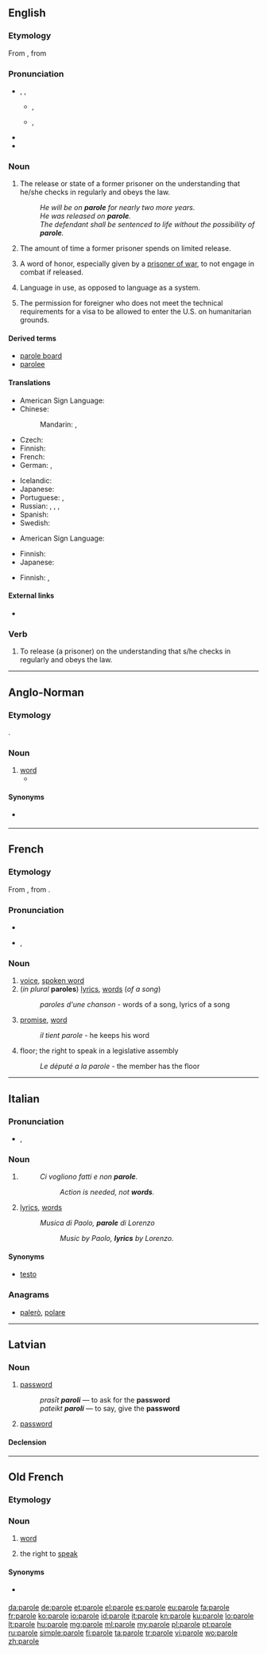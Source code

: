 {{also|Parole|parolē}}
==English==
{{wikipedia}}

===Etymology===
From {{etyl|fro|en}} {{term|parole||lang=fro|word, formal promise}}, from {{etyl|LL.}} {{term|parabola||lang=la|speech}}

===Pronunciation===
* {{enPR|pə-rōlʹ}}, {{IPA|/pəˈroːl/}}, {{X-SAMPA|/pə"ro:l/}}
** {{a|UK}} {{IPA|[pə.ˈɹəʊɫ]}}, {{X-SAMPA|[p@."r\@U5]}}
** {{a|US}} {{IPA|[pə.ˈɹoʊɫ]}}, {{X-SAMPA|[p@."r\oU5]}}
* {{rhymes|əʊl}}
* {{hyphenation|pa|role}}

===Noun===
{{en-noun|-|s}}

# The release or state of a former prisoner on the understanding that he/she checks in regularly and obeys the law.
#: ''He will be on '''parole''' for nearly two more years.''
#: ''He was released on '''parole'''.''
#: ''The defendant shall be sentenced to life without the possibility of '''parole'''.''
# The amount of time a former prisoner spends on limited release.
# {{archaic}} A word of honor, especially given by a [[prisoner of war]], to not engage in combat if released.
# {{linguistics}} Language in use, as opposed to language as a system.
# {{US|immigration law}} The permission for foreigner who does not meet the technical requirements for a visa to be allowed to enter the U.S. on humanitarian grounds.

====Derived terms====
* [[parole board]]
* [[parolee]]

====Translations====
{{trans-top|law: a release of (a prisoner)}}
* American Sign Language: {{tø|ase|BentB@BaseHand-PalmDown-OpenB@CenterSternumhigh-UlnarAcross BentB@TipHand-PalmDown-OpenB@CenterSternumhigh-UlnarAcross}}
* Chinese:
*: Mandarin: {{t|cmn|假釋|sc=Hani}},  {{t|cmn|假释|tr=jiǎshì|sc=Hani}}
* Czech: {{t-|cs|podmínečné propuštění|n}}
* Finnish: {{t-|fi|ehdonalainen}}
* French: {{t-|fr|libération conditionnelle|f}}
* German: {{t-|de|bedingte Haftentlassung|f}},  {{t+|de|Bewährung|f}}
{{trans-mid}}
* Icelandic: {{t-|is|reynslulausn|f}}
* Japanese: {{t-|ja|仮釈放|tr=かりしゃくほう, kari-shakuhō}}
* Portuguese: {{t+|pt|condicional|f}}, {{t-|pt|liberdade condicional}}
* Russian: {{t-|ru|условно-досрочное освобождение|n|tr=uslóvno-dosróčnoje osvoboždénije}},  {{t-|ru|УДО|n|tr=udó, u-de-ó}},  {{t-|ru|досрочное освобождение|n|tr=dosróčnoje osvoboždénije}},  {{t-|ru|условное освобождение|n|tr=uslóvnoje osvoboždénije}}
* Spanish: {{t-|es|libertad condicional|f}}
* Swedish: {{t-|sv|villkorlig frigivning|c}}
{{trans-bottom}}

{{trans-top|an amount of time}}
* American Sign Language: {{tø|ase|BentB@BaseHand-PalmDown-OpenB@CenterSternumhigh-UlnarAcross BentB@TipHand-PalmDown-OpenB@CenterSternumhigh-UlnarAcross}}
{{trans-mid}}
* Finnish: {{t-|fi|ehdonalainen}}
* Japanese: {{t-|ja|仮釈放|tr=kari-shussho}}
{{trans-bottom}}

{{trans-top|linguistics: language in use}}
* Finnish: {{t+|fi|puhekieli}},  {{t+|fi|puhe}}
{{trans-mid}}
{{trans-bottom}}

====External links====
* {{pedia|Parole (United States immigration)}}

===Verb===
{{en-verb|parol|ing}}

# {{transitive}} To release (a prisoner) on the understanding that s/he checks in regularly and obeys the law.

----

==Anglo-Norman==

===Etymology===
{{etyl|Late Latin|xno}} {{term|parabola|lang=la}}.

===Noun===
{{xno-noun|f}}

# [[word]]
#* {{quote-book|year=circa 1155|title=[http://books.google.com/books?id=meueLyU39N0C&printsec=frontcover&source=gbs_ge_summary_r&cad=0#v=onepage&q&f=false Le Roman de Brut]|author=[[w:Wace|Wace]]|passage=A ceste '''parole''' a grant bruit|translation=Saying this<!--this word--> caused uproar<!--literally, "big noise"-->}}

====Synonyms====
* {{sense|word}} {{l|xno|mot}}

----

==French==

===Etymology===
From {{etyl|VL.|fr}} {{recons|paraula|lang=VL.}}, from {{etyl|la|fr}} {{term|parabola||comparison|lang=la}}.

===Pronunciation===
* {{audio|Fr-parole.ogg|audio}}
* {{IPA|/pa.ʁɔl/|lang=fr}}, {{X-SAMPA|/pa.ROl/}}

===Noun===
{{fr-noun|f}}

# [[voice]], [[spoken word]]
# (''in plural'' '''paroles''') [[lyrics]], [[word]]s (''of a song'')
#: ''paroles d'une chanson'' - words of a song, lyrics of a song
# [[promise]], [[word]]
#: ''il tient parole'' - he keeps his word
# floor; the right to speak in a legislative assembly
#: ''Le député a la parole'' - the member has the floor

----

==Italian==

===Pronunciation===
* {{IPA|/paɾɔle/|lang=it}}, {{X-SAMPA|/pa4Ole/}}

===Noun===
{{head|it|noun|g=f|g2=p}}

# {{plural of|parola|lang=it}}
#: ''Ci vogliono fatti e non '''parole'''.''
#:: ''Action is needed, not '''words'''.''
# {{context|of a song}} [[lyrics]], [[word]]s
#: ''Musica di Paolo, '''parole''' di Lorenzo''
#:: ''Music by Paolo, '''lyrics''' by Lorenzo.''

====Synonyms====
* {{sense|lyrics}} [[testo]]

===Anagrams===
* [[palerò#Italian|palerò]], [[polare#Italian|polare]]

----

==Latvian==
{{wikipedia|lang=lv}}
===Noun===
{{lv-noun|f|5th}}

# {{military|lang=lv}} [[password]] {{gloss|identification word used in military operations}}
#: ''prasīt '''paroli''''' — to ask for the '''password'''
#: ''pateikt '''paroli''''' — to say, give the '''password'''
# {{computing|lang=lv}} [[password]] {{gloss|sequence of characters that gives access to a website}}

====Declension====
{{lv-decl-noun|paro|e|5th||l|ļ}}

----

==Old French==

===Etymology===
{{etyl|Late Latin|fro}} {{term|parabola|lang=la}}

===Noun===
{{fro-noun|f}}

# [[word]]
# {{by extension|figuratively}} the right to [[speak]]

====Synonyms====
* {{sense|word}} {{l/fro|mot}}

[[da:parole]]
[[de:parole]]
[[et:parole]]
[[el:parole]]
[[es:parole]]
[[eu:parole]]
[[fa:parole]]
[[fr:parole]]
[[ko:parole]]
[[io:parole]]
[[id:parole]]
[[it:parole]]
[[kn:parole]]
[[ku:parole]]
[[lo:parole]]
[[lt:parole]]
[[hu:parole]]
[[mg:parole]]
[[ml:parole]]
[[my:parole]]
[[pl:parole]]
[[pt:parole]]
[[ru:parole]]
[[simple:parole]]
[[fi:parole]]
[[ta:parole]]
[[tr:parole]]
[[vi:parole]]
[[wo:parole]]
[[zh:parole]]